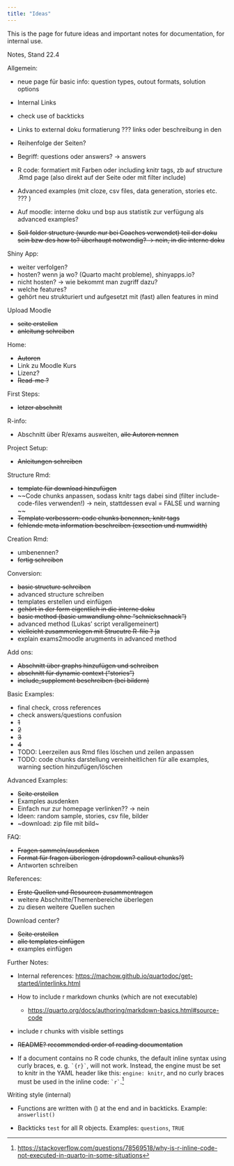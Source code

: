 ```yaml
---
title: "Ideas"
---
```


This is the page for future ideas and important notes for documentation, for internal use. 

Notes, Stand 22.4 

Allgemein: 

- neue page für basic info: question types, outout formats, solution options 

- Internal Links 
- check use of backticks 
- Links to external doku formatierung ??? links oder beschreibung in den []() 
- Reihenfolge der Seiten? 
- Begriff: questions oder answers? -> answers 
- R code: formatiert mit Farben oder including knitr tags, zb auf structure .Rmd page (also direkt auf der Seite oder mit filter include)
- Advanced examples (mit cloze, csv files, data generation, stories etc. ??? )
- Auf moodle: interne doku und bsp aus statistik zur verfügung als advanced examples? 
- ~~Soll folder structure (wurde nur bei Coaches verwendet) teil der doku sein bzw des how to? überhaupt notwendig? -> nein, in die interne doku~~

Shiny App: 

- weiter verfolgen? 
- hosten? wenn ja wo? (Quarto macht probleme), shinyapps.io? 
- nicht hosten? -> wie bekommt man zugriff dazu?
- welche features? 
- gehört neu strukturiert und aufgesetzt mit (fast) allen features in mind 

Upload Moodle 

- ~~seite erstellen~~ 
- ~~anleitung schreiben~~ 

Home: 

- ~~Autoren~~ 
- Link zu Moodle Kurs 
- Lizenz? 
- ~~Read-me ?~~ 

First Steps: 

- ~~letzer abschnitt~~ 

R-info: 

- Abschnitt über R/exams ausweiten, ~~alle Autoren nennen~~ 

Project Setup: 

- ~~Anleitungen schreiben~~

Structure Rmd: 

- ~~template für download hinzufügen~~
- ~~Code chunks anpassen, sodass knitr tags dabei sind (filter include-code-files verwenden!) -> nein, stattdessen eval = FALSE und warning ~~
- ~~Template verbessern: code chunks benennen, knitr tags~~
- ~~fehlende meta information beschreiben (exsection und numwidth)~~

Creation Rmd:

- umbenennen? 
- ~~fertig schreiben~~ 

Conversion:  

- ~~basic structure schreiben~~
- advanced structure schreiben 
- templates erstellen und einfügen 
- ~~gehört in der form eigentlich in die interne doku~~ 
- ~~basic method (basic umwandlung ohne "schnickschnack")~~
- advanced method (Lukas' script verallgemeinert)
- ~~vielleicht zusammenlegen mit Strucutre R-file ? ja~~  
- explain exams2moodle arugments in advanced method 


Add ons: 

- ~~Abschnitt über graphs hinzufügen und schreiben~~ 
- ~~abschnitt für dynamic context ("stories")~~
- ~~include_supplement beschreiben (bei bildern)~~

Basic Examples: 

- final check, cross references 
- check answers/questions confusion 
- ~~1~~
- ~~2~~ 
- ~~3~~ 
- ~~4~~ 
- TODO: Leerzeilen aus Rmd files löschen und zeilen anpassen 
- TODO: code chunks darstellung vereinheitlichen für alle examples, warning section hinzufügen/löschen 

Advanced Examples: 

- ~~Seite erstellen~~ 
- Examples ausdenken 
- Einfach nur zur homepage verlinken?? -> nein 
- Ideen: random sample, stories, csv file, bilder 
- ~download: zip file mit bild~ 

FAQ: 

- ~~Fragen sammeln/ausdenken~~ 
- ~~Format für fragen überlegen (dropdown? callout chunks?)~~
- Antworten schreiben 

References: 

- ~~Erste Quellen und Resourcen zusammentragen~~ 
- weitere Abschnitte/Themenbereiche überlegen 
- zu diesen weitere Quellen suchen 

Download center? 

- ~~Seite erstellen~~ 
- ~~alle templates einfügen~~
- examples einfügen 

Further Notes: 

- Internal references: <https://machow.github.io/quartodoc/get-started/interlinks.html>

-   How to include r markdown chunks (which are not executable)

    -   <https://quarto.org/docs/authoring/markdown-basics.html#source-code>

-   include r chunks with visible settings

-   ~~README? recommended order of reading documentation~~

-   If a document contains no R code chunks, the default inline syntax using curly braces, e. g. `` `{r}` ``, will not work. Instead, the engine must be set to knitr in the YAML header like this: `engine: knitr`, and no curly braces must be used in the inline code: `` `r` ``.[^1]

[^1]: <https://stackoverflow.com/questions/78569518/why-is-r-inline-code-not-executed-in-quarto-in-some-situations>

Writing style (internal)

-   Functions are written with () at the end and in backticks. Example: `answerlist()`

-   Backticks `test` for all R objects. Examples: `questions`, `TRUE`
